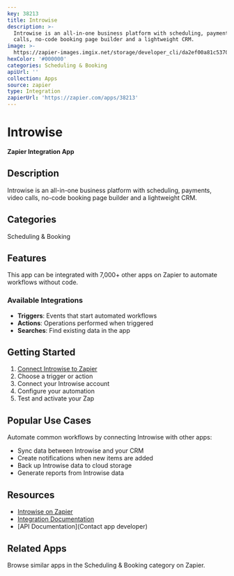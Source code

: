 ```yaml
---
key: 38213
title: Introwise
description: >-
  Introwise is an all-in-one business platform with scheduling, payments, video
  calls, no-code booking page builder and a lightweight CRM.
image: >-
  https://zapier-images.imgix.net/storage/developer_cli/da2ef00a81c5370ec0e1ca4908892b93.png?auto=format%2Ccompress&ixlib=python-3.0.0&q=50
hexColor: '#000000'
categories: Scheduling & Booking
apiUrl: ''
collection: Apps
source: zapier
type: Integration
zapierUrl: 'https://zapier.com/apps/38213'
---
```

# Introwise

**Zapier Integration App**

## Description

Introwise is an all-in-one business platform with scheduling, payments, video calls, no-code booking page builder and a lightweight CRM.

## Categories

Scheduling & Booking

## Features

This app can be integrated with 7,000+ other apps on Zapier to automate workflows without code.

### Available Integrations

- **Triggers**: Events that start automated workflows
- **Actions**: Operations performed when triggered
- **Searches**: Find existing data in the app

## Getting Started

1. [Connect Introwise to Zapier](https://zapier.com/apps/38213)
2. Choose a trigger or action
3. Connect your Introwise account
4. Configure your automation
5. Test and activate your Zap

## Popular Use Cases

Automate common workflows by connecting Introwise with other apps:

- Sync data between Introwise and your CRM
- Create notifications when new items are added
- Back up Introwise data to cloud storage
- Generate reports from Introwise data

## Resources

- [Introwise on Zapier](https://zapier.com/apps/38213)
- [Integration Documentation](https://zapier.com/apps/38213/integrations)
- [API Documentation](Contact app developer)

## Related Apps

Browse similar apps in the Scheduling & Booking category on Zapier.
